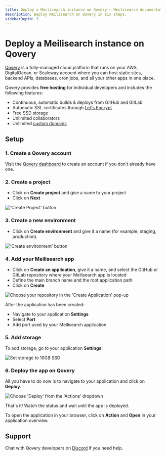```yaml
---
title: Deploy a Meilisearch instance on Qovery — Meilisearch documentation
description: Deploy Meilisearch on Qovery in six steps.
sidebarDepth: 3
---
```


# Deploy a Meilisearch instance on Qovery

[Qovery](https://www.qovery.com) is a fully-managed cloud platform that runs on your AWS, DigitalOcean, or Scaleway account where you can host static sites, backend APIs, databases, cron jobs, and all your other apps in one place.

Qovery provides **free hosting** for individual developers and includes the following features:

* Continuous, automatic builds & deploys from GitHub and GitLab
* Automatic SSL certificates through [Let's Encrypt](https://letsencrypt.org)
* Free SSD storage
* Unlimited collaborators
* Unlimited [custom domains](https://hub.qovery.com/docs/using-qovery/configuration/application/#domains)

## Setup

### 1. Create a Qovery account

Visit the [Qovery dashboard](https://start.qovery.com) to create an account if you don't already have one.

### 2. Create a project

* Click on **Create project** and give a name to your project
* Click on **Next**

<Frame>
  <img src="https://hub.qovery.com/img/heroku/heroku-2.png" alt="'Create Project' button" />
</Frame>

### 3. Create a new environment

* Click on **Create environment** and give it a name (for example, staging, production).

<Frame>
  <img src="https://hub.qovery.com/img/heroku/heroku-3.png" alt="'Create environment' button" />
</Frame>

### 4. Add your Meilisearch app

* Click on **Create an application**, give it a name, and select the GitHub or GitLab repository where your Meilisearch app is located
* Define the main branch name and the root application path
* Click on **Create**

<Frame>
  <img src="https://hub.qovery.com/img/rust/rust.png" alt="Choose your repository in the 'Create Application' pop-up" />
</Frame>

After the application has been created:

* Navigate to your application **Settings**
* Select **Port**
* Add port used by your Meilisearch application

### 5. Add storage

To add storage, go to your application **Settings**:

<Frame>
  <img src="https://hub.qovery.com/img/add-storage.png" alt="Set storage to 10GB SSD" />
</Frame>

### 6. Deploy the app on Qovery

All you have to do now is to navigate to your application and click on **Deploy**.

<Frame>
  <img src="https://hub.qovery.com/img/heroku/heroku-1.png" alt="Choose 'Deploy' from the 'Actions' dropdown" />
</Frame>

That's it! Watch the status and wait until the app is deployed.

To open the application in your browser, click on **Action** and **Open** in your application overview.

## Support

Chat with Qovery developers on [Discord](https://discord.qovery.com) if you need help.
